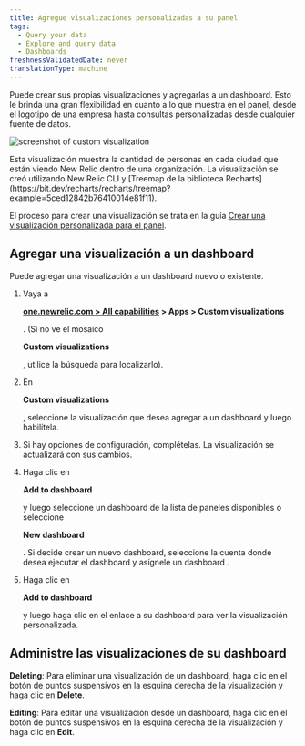 ```yaml
---
title: Agregue visualizaciones personalizadas a su panel
tags:
  - Query your data
  - Explore and query data
  - Dashboards
freshnessValidatedDate: never
translationType: machine
---
```



Puede crear sus propias visualizaciones y agregarlas a un dashboard. Esto le brinda una gran flexibilidad en cuanto a lo que muestra en el panel, desde el logotipo de una empresa hasta consultas personalizadas desde cualquier fuente de datos.

<img
  title="Custom visualization"
  alt="screenshot of custom visualization"
  src={dashboardsCustomVisualizationsExample}
/>

<figcaption>
  Esta visualización muestra la cantidad de personas en cada ciudad que están viendo New Relic dentro de una organización. La visualización se creó utilizando New Relic CLI y [Treemap de la biblioteca Recharts](https://bit.dev/recharts/recharts/treemap?example=5ced12842b76410014e81f11).
</figcaption>

El proceso para crear una visualización se trata en la guía [Crear una visualización personalizada para el panel](https://developer.newrelic.com/build-apps/build-visualization).

## Agregar una visualización a un dashboard

Puede agregar una visualización a un dashboard nuevo o existente.

1. Vaya a

   <DoNotTranslate>**[one.newrelic.com > All capabilities](https://one.newrelic.com/all-capabilities) > Apps > Custom visualizations**</DoNotTranslate>

   . (Si no ve el mosaico

   <DoNotTranslate>**Custom visualizations**</DoNotTranslate>

   , utilice la búsqueda para localizarlo).

2. En

   <DoNotTranslate>**Custom visualizations**</DoNotTranslate>

   , seleccione la visualización que desea agregar a un dashboard y luego habilítela.

3. Si hay opciones de configuración, complételas. La visualización se actualizará con sus cambios.

4. Haga clic en

   <DoNotTranslate>**Add to dashboard**</DoNotTranslate>

   y luego seleccione un dashboard de la lista de paneles disponibles o seleccione

   <DoNotTranslate>**New dashboard**</DoNotTranslate>

   . Si decide crear un nuevo dashboard, seleccione la cuenta donde desea ejecutar el dashboard y asígnele un dashboard .

5. Haga clic en

   <DoNotTranslate>**Add to dashboard**</DoNotTranslate>

   y luego haga clic en el enlace a su dashboard para ver la visualización personalizada.

## Administre las visualizaciones de su dashboard

<DoNotTranslate>**Deleting**</DoNotTranslate>: Para eliminar una visualización de un dashboard, haga clic en el botón de puntos suspensivos en la esquina derecha de la visualización y haga clic en <DoNotTranslate>**Delete**</DoNotTranslate>.

<DoNotTranslate>**Editing**</DoNotTranslate>: Para editar una visualización desde un dashboard, haga clic en el botón de puntos suspensivos en la esquina derecha de la visualización y haga clic en <DoNotTranslate>**Edit**</DoNotTranslate>.